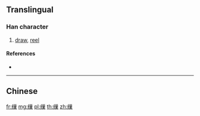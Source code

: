 {{character info/new}}
{{also|繅}}
==Translingual==

===Han character===
{{Han char|rn=120|rad=纟|as=11|sn=14|four=|canj=VMVVD}}

# [[draw]], [[reel]]

====References====
* {{Han ref|kx=0944.251|hdz=53450.040|uh=7F2B|ud=32555}}

----

==Chinese==
{{zh-see|繅}}

[[fr:缫]]
[[mg:缫]]
[[pl:缫]]
[[th:缫]]
[[zh:缫]]